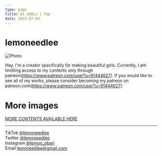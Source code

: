 ```yaml
---
type: page
title: AI GIRLs | Top
date: 2023-07-04
---
```


# lemoneedlee


<Image
  src="/images/003.png"
  alt="Photo"
  width={540}
  height={960}
  priority
  className="next-image"
/>

Hey, I'm a creator specifically for making beautiful girls.
Currently, I am limitting access to my contents only through patreon(https://www.patreon.com/user?u=91444627).
If you would like to see all of my works, please consider becoming my patreon on patreon.com(https://www.patreon.com/user?u=91444627).

# More images
<div class="center">
<a class="btn" href="https://www.patreon.com/user?u=91444627" target="_blank">MORE CONTENTS AVAILABLE HERE</a>
</div>

---

<div>

  TikTok [@lemoneedlee](https://www.tiktok.com/@lemoneedlee)
  <br />
  Twitter [@lemoneedlee](https://twitter.com/lemoneedlee)
  <br />
  Instagram [@lemon_obari](https://instagram.com/lemon_obari)
  <br />
  Email lemoneedlee@gmail.com
</div>
